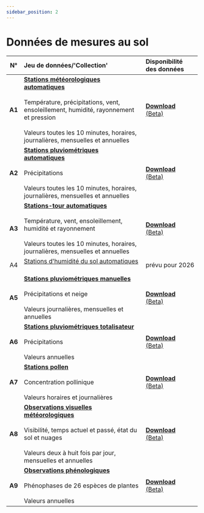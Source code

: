 ```yaml
---
sidebar_position: 2
---
```


# Données de mesures au sol

| N°     | Jeu de données/'Collection' | Disponibilité des données |
|:------:|:---------|:---------|
| **A1** | [**Stations météorologiques automatiques**](/a-data-groundbased/a1-automatic-weather-stations) <br></br> Température, précipitations, vent, ensoleillement, humidité, rayonnement et pression <br></br> Valeurs toutes les 10 minutes, horaires, journalières, mensuelles et annuelles | [**Download** (Beta)](https://opendatadocs.meteoswiss.ch/a-data-groundbased/a1-automatic-weather-stations#data-download) |
| **A2** | [**Stations pluviométriques automatiques**](/a-data-groundbased/a2-automatic-precipitation-stations) <br></br> Précipitations <br></br> Valeurs toutes les 10 minutes, horaires, journalières, mensuelles et annuelles | [**Download** (Beta)](https://opendatadocs.meteoswiss.ch/a-data-groundbased/a2-automatic-precipitation-stations#data-download) |
| **A3** | [**Stations-tour automatiques**](/a-data-groundbased/a3-automatic-tower-stations) <br></br> Température, vent, ensoleillement, humidité et rayonnement <br></br> Valeurs toutes les 10 minutes, horaires, journalières, mensuelles et annuelles | [**Download** (Beta)](https://opendatadocs.meteoswiss.ch/a-data-groundbased/a3-automatic-tower-stations#data-download) |
| A4     | [Stations d'humidité du sol automatiques](/a-data-groundbased/a4-automatic-soil-stations) <br></br> | prévu pour 2026 |
| **A5** | [**Stations pluviométriques manuelles**](/a-data-groundbased/a5-manual-precipitation-stations) <br></br> Précipitations et neige <br></br> Valeurs journalières, mensuelles et annuelles | [**Download** (Beta)](https://opendatadocs.meteoswiss.ch/a-data-groundbased/a5-manual-precipitation-stations#data-download) |
| **A6** | [**Stations pluviométriques totalisateur**](/a-data-groundbased/a6-totaliser-precipitation-stations) <br></br> Précipitations <br></br> Valeurs annuelles | [**Download** (Beta)](https://opendatadocs.meteoswiss.ch/a-data-groundbased/a6-totaliser-precipitation-stations#data-download) |
| **A7** | [**Stations pollen**](/a-data-groundbased/a7-pollen-stations) <br></br> Concentration pollinique <br></br> Valeurs horaires et journalières | [**Download** (Beta)](https://opendatadocs.meteoswiss.ch/a-data-groundbased/a7-pollen-stations#data-download) |
| **A8** | [**Observations visuelles météorologiques**](/a-data-groundbased/a8-meteorological-visual-observations) <br></br> Visibilité, temps actuel et passé, état du sol et nuages <br></br> Valeurs deux à huit fois par jour, mensuelles et annuelles | [**Download** (Beta)](https://opendatadocs.meteoswiss.ch/a-data-groundbased/a8-meteorological-visual-observations#data-download) |
| **A9** | [**Observations phénologiques**](/a-data-groundbased/a9-phenological-observations) <br></br> Phénophases de 26 espèces de plantes <br></br> Valeurs annuelles | [**Download** (Beta)](https://opendatadocs.meteoswiss.ch/a-data-groundbased/a9-phenological-observations#data-download) |
